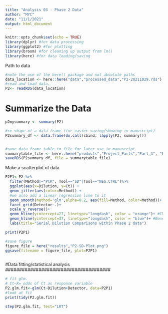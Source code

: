 ---
title: "Analysis 03 - Phase 2 Data"
author: "MYC"
date: "11/1/2021"
output: html_document
---

```{r setup, include=FALSE}
knitr::opts_chunk$set(echo = TRUE)
library(dplyr) #for data processing
library(ggplot2) #for plotting
library(broom) #for cleaning up output from lm()
library(here) #for data loading/saving

```
Path to data
```{r Data}
#note the use of the here() package and not absolute paths
data_location <- here::here("data","processed_data","P2-20211029.rds")
#read and load data. 
P2<- readRDS(data_location)
```

# Summarize the Data

```{r}
p2mysummary <- summary(P2)
```

```{r}
#re-shape of a data frame (for easier saving/showing in manuscript)
P2summary_df <- data.frame(do.call(cbind, lapply(P2, summary)))
```
```{r}

```

```{r}
#save data frame table to file for later use in manuscript
summarytable_file <- here::here("products","Project_Parts","Part_3", "P2.Summary.Table.rds")
saveRDS(P2summary_df, file = summarytable_file)
```

Make a scatterplot of data

```{r}
P2P1<-P2 %>% 
  filter(Method!="PCR", Tool=="SD"|Tool=="NEG.CTRL")%>%
  ggplot(aes(x=Dilution, y=Ct)) + 
  geom_jitter(aes(color=Method)) + 
  #we also add a linear regression line to it
  geom_smooth(method='glm',alpha=0.2, aes(fill=Method, color=Method))+
  facet_grid(Detector~.)+
  scale_y_reverse()+
  geom_hline(yintercept=27, linetype="longdash", color = "orange")+ #CDC confirmed threshold
  geom_hline(yintercept=37, linetype="longdash", color = "blue")+ #General confirmed threshold
  labs(title="Serial Dilution Comparisons within Phase 2 data")

print(P2P1)
```
```{r}
#save figure
figure_file = here("results","P2-SD-Plot.png")
ggsave(filename = figure_file, plot=P2P1) 
```

```{r ALL Data fit and stat analysis}

```
######################################
#Data fitting/statistical analysis
######################################
```{r}
# fit glm.
# Ct~X= odds of Ct as response variable
P2.glm.fit<-glm(Ct~Dilution+Detector, data=P2P1)
#look at fit
print(tidy(P2.glm.fit))

step(P2.glm.fit, test="LRT")
```

